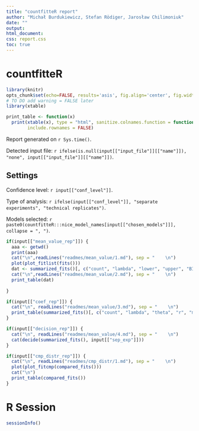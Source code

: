 ```yaml
---
title: "countfitteR report"
author: "Michał Burdukiewicz, Stefan Rödiger, Jarosław Chilimoniuk"
date: ""
output:
html_document:
css: report.css
toc: true
---
```


# countfitteR

```r
library(knitr)
opts_chunk$set(echo=FALSE, results='asis', fig.align='center', fig.width=14, warning = FALSE)
# TO DO add warning = FALSE later
library(xtable)

print_table <- function(x)
  print(xtable(x), type = "html", sanitize.colnames.function = function(x) x, digits = 4,
        include.rownames = FALSE)

```

Report generated on `r Sys.time()`.

Detected input file: `r ifelse(is.null(input[["input_file"]][["name"]]), "none", input[["input_file"]][["name"]])`.  

## Settings

Confidence level: `r input[["conf_level"]]`.  

Type of analysis: `r ifelse(input[["conf_level"]], "separate experiments", "technical replicates")`.

Models selected: `r paste0(countfitteR:::nice_model_names[input[["chosen_models"]]], collapse = ", ")`.

```r
if(input[["mean_value_rep"]]) {
  aaa <- getwd()
  print(aaa)
  cat("\n",readLines("readmes/mean_value/1.md"), sep = "    \n")
  plot(plot_fitlist(fits()))
  dat <- summarized_fits()[, c("count", "lambda", "lower", "upper", "BIC", "model")]
  cat("\n",readLines("readmes/mean_value/2.md"), sep = "    \n")
  print_table(dat)
  
}
```

```r
if(input[["coef_rep"]]) {
  cat("\n", readLines("readmes/mean_value/3.md"), sep = "    \n")
  print_table(summarized_fits()[, c("count", "lambda", "theta", "r", "model")])
}
```

```r
if(input[["decision_rep"]]) {
  cat("\n", readLines("readmes/mean_value/4.md"), sep = "    \n")
  cat(decide(summarized_fits(), input[["sep_exp"]]))
}
```

```r
if(input[["cmp_distr_rep"]]) {
  cat("\n", readLines("readmes/cmp_distr/1.md"), sep = "    \n")
  plot(plot_fitcmp(compared_fits()))
  cat("\n")
  print_table(compared_fits())
}
```

# R Session

```r
sessionInfo()
```
